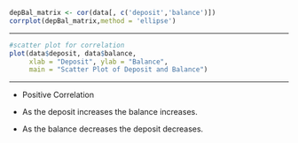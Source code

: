 ```r

depBal_matrix <- cor(data[, c('deposit','balance')])
corrplot(depBal_matrix,method = 'ellipse')
```

------------------------------------------------------------------------

```r

#scatter plot for correlation
plot(data$deposit, data$balance, 
     xlab = "Deposit", ylab = "Balance",
     main = "Scatter Plot of Deposit and Balance")
```

------------------------------------------------------------------------

- Positive Correlation    

- As the deposit increases the balance increases.
- As the balance decreases the deposit decreases.
